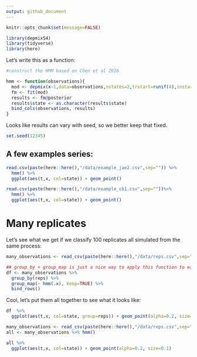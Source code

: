 ```yaml
---
output: github_document
---
```



```r
knitr::opts_chunk$set(message=FALSE)
```

```r
library(depmixS4)
library(tidyverse)
library(here)
```

Let's write this as a function:

```r
#construct the HMM based on Chen et al 2016

hmm <- function(observations){
  mod <- depmix(x~1,data=observations,nstates=2,trstart=runif(4),instart=c(1,0))
  fm <- fit(mod)
  results <- fm@posterior
  results$state <- as.character(results$state)
  bind_cols(observations, results) 
}
```


Looks like results can vary with seed, so we better keep that fixed.  

```r
set.seed(12345)
```


## A few examples series:

```r
read.csv(paste(here::here(),"/data/example_jae2.csv",sep="")) %>% 
  hmm() %>% 
  ggplot(aes(t,x, col=state)) + geom_point()
```

```r
read.csv(paste(here::here(),"/data/example_cb1.csv",sep=""))%>% 
  hmm() %>% 
  ggplot(aes(t,x, col=state)) + geom_point()
```

# Many replicates

Let's see what we get if we classify 100 replicates all simulated from the same process:

```r
many_observations <- read_csv(paste(here::here(),"/data/reps.csv",sep=""))

## group_by + group_map is just a nice way to apply this function to each replicate:
df <- many_observations %>% 
  group_by(reps) %>% 
  group_map(~ hmm(.x), keep=TRUE) %>% 
  bind_rows()
```

Cool, let's put them all together to see what it looks like:  

```r
df  %>% 
  ggplot(aes(t,x, col=state, group=reps)) + geom_point(alpha=0.2, size=0.1)
```




```r
many_observations <- read_csv(paste(here::here(),"/data/reps.csv",sep=""))
all <- many_observations %>% hmm() 
```

```r
all %>% 
  ggplot(aes(t,x, col=state)) + geom_point(alpha=0.2, size=0.1)

```
